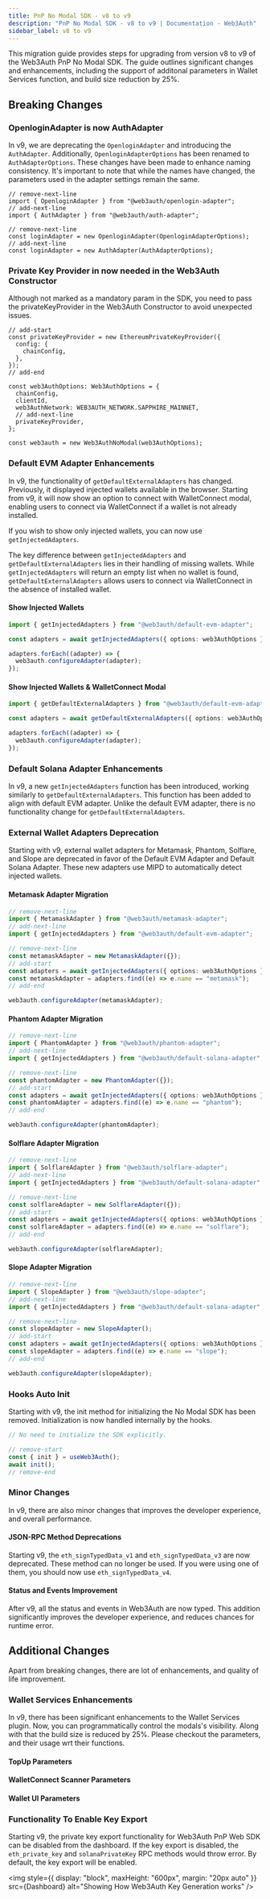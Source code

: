 ```yaml
---
title: PnP No Modal SDK - v8 to v9
description: "PnP No Modal SDK - v8 to v9 | Documentation - Web3Auth"
sidebar_label: v8 to v9
---
```



This migration guide provides steps for upgrading from version v8 to v9 of the Web3Auth PnP No Modal
SDK. The guide outlines significant changes and enhancements, including the support of additonal
parameters in Wallet Services function, and build size reduction by 25%.

## Breaking Changes

### OpenloginAdapter is now AuthAdapter

In v9, we are deprecating the `OpenloginAdapter` and introducing the `AuthAdapter`. Additionally,
`OpenloginAdapterOptions` has been renamed to `AuthAdapterOptions`. These changes have been made to
enhance naming consistency. It's important to note that while the names have changed, the parameters
used in the adapter settings remain the same.

```tsx
// remove-next-line
import { OpenloginAdapter } from "@web3auth/openlogin-adapter";
// add-next-line
import { AuthAdapter } from "@web3auth/auth-adapter";

// remove-next-line
const loginAdapter = new OpenloginAdapter(OpenloginAdapterOptions);
// add-next-line
const loginAdapter = new AuthAdapter(AuthAdapterOptions);
```

### Private Key Provider in now needed in the Web3Auth Constructor

Although not marked as a mandatory param in the SDK, you need to pass the privateKeyProvider in the
Web3Auth Constructor to avoid unexpected issues.

```tsx
// add-start
const privateKeyProvider = new EthereumPrivateKeyProvider({
  config: {
    chainConfig,
  },
});
// add-end

const web3AuthOptions: Web3AuthOptions = {
  chainConfig,
  clientId,
  web3AuthNetwork: WEB3AUTH_NETWORK.SAPPHIRE_MAINNET,
  // add-next-line
  privateKeyProvider,
};

const web3auth = new Web3AuthNoModal(web3AuthOptions);
```

### Default EVM Adapter Enhancements

In v9, the functionality of `getDefaultExternalAdapters` has changed. Previously, it displayed
injected wallets available in the browser. Starting from v9, it will now show an option to connect
with WalletConnect modal, enabling users to connect via WalletConnect if a wallet is not already
installed.

If you wish to show only injected wallets, you can now use `getInjectedAdapters`.

The key difference between `getInjectedAdapters` and `getDefaultExternalAdapters` lies in their
handling of missing wallets. While `getInjectedAdapters` will return an empty list when no wallet is
found, `getDefaultExternalAdapters` allows users to connect via WalletConnect in the absence of
installed wallet.

#### Show Injected Wallets

```ts
import { getInjectedAdapters } from "@web3auth/default-evm-adapter";

const adapters = await getInjectedAdapters({ options: web3AuthOptions });

adapters.forEach((adapter) => {
  web3auth.configureAdapter(adapter);
});
```

#### Show Injected Wallets & WalletConnect Modal

```ts
import { getDefaultExternalAdapters } from "@web3auth/default-evm-adapter";

const adapters = await getDefaultExternalAdapters({ options: web3AuthOptions });

adapters.forEach((adapter) => {
  web3auth.configureAdapter(adapter);
});
```

### Default Solana Adapter Enhancements

In v9, a new `getInjectedAdapters` function has been introduced, working similarly to
`getDefaultExternalAdapters`. This function has been added to align with default EVM adapter. Unlike
the default EVM adapter, there is no functionality change for `getDefaultExternalAdapters`.

### External Wallet Adapters Deprecation

Starting with v9, external wallet adapters for Metamask, Phantom, Solflare, and Slope are deprecated
in favor of the Default EVM Adapter and Default Solana Adapter. These new adapters use MIPD to
automatically detect injected wallets.

#### Metamask Adapter Migration

```ts
// remove-next-line
import { MetamaskAdapter } from "@web3auth/metamask-adapter";
// add-next-line
import { getInjectedAdapters } from "@web3auth/default-evm-adapter";

// remove-next-line
const metamaskAdapter = new MetamaskAdapter({});
// add-start
const adapters = await getInjectedAdapters({ options: web3AuthOptions });
const metamaskAdapter = adapters.find((e) => e.name == "metamask");
// add-end

web3auth.configureAdapter(metamaskAdapter);
```

#### Phantom Adapter Migration

```ts
// remove-next-line
import { PhantomAdapter } from "@web3auth/phantom-adapter";
// add-next-line
import { getInjectedAdapters } from "@web3auth/default-solana-adapter";

// remove-next-line
const phantomAdapter = new PhantomAdapter({});
// add-start
const adapters = await getInjectedAdapters({ options: web3AuthOptions });
const phantomAdapter = adapters.find((e) => e.name == "phantom");
// add-end

web3auth.configureAdapter(phantomAdapter);
```

#### Solflare Adapter Migration

```ts
// remove-next-line
import { SolflareAdapter } from "@web3auth/solflare-adapter";
// add-next-line
import { getInjectedAdapters } from "@web3auth/default-solana-adapter";

// remove-next-line
const solflareAdapter = new SolflareAdapter({});
// add-start
const adapters = await getInjectedAdapters({ options: web3AuthOptions });
const solflareAdapter = adapters.find((e) => e.name == "solflare");
// add-end

web3auth.configureAdapter(solflareAdapter);
```

#### Slope Adapter Migration

```ts
// remove-next-line
import { SlopeAdapter } from "@web3auth/slope-adapter";
// add-next-line
import { getInjectedAdapters } from "@web3auth/default-solana-adapter";

// remove-next-line
const slopeAdapter = new SlopeAdapter();
// add-start
const adapters = await getInjectedAdapters({ options: web3AuthOptions });
const slopeAdapter = adapters.find((e) => e.name == "slope");
// add-end

web3auth.configureAdapter(slopeAdapter);
```

### Hooks Auto Init

Starting with v9, the init method for initializing the No Modal SDK has been removed. Initialization
is now handled internally by the hooks.

```ts
// No need to initialize the SDK explicitly.

// remove-start
const { init } = useWeb3Auth();
await init();
// remove-end
```

### Minor Changes

In v9, there are also minor changes that improves the developer experience, and overall performance.

#### JSON-RPC Method Deprecations

Starting v9, the `eth_signTypedData_v1` and `eth_signTypedData_v3` are now deprecated. These method
can no longer be used. If you were using one of them, you should now use `eth_signTypedData_v4`.

#### Status and Events Improvement

After v9, all the status and events in Web3Auth are now typed. This addition significantly improves
the developer experience, and reduces chances for runtime error.

## Additional Changes

Apart from breaking changes, there are lot of enhancements, and quality of life improvement.

### Wallet Services Enhancements

In v9, there has been significant enhancements to the Wallet Services plugin. Now, you can
programmatically control the modals's visibility. Along with that the build size is reduced by 25%.
Please checkout the parameters, and their usage wrt their functions.

#### TopUp Parameters

<ShowCheckoutParameters />

#### WalletConnect Scanner Parameters

<ShowWCScannerParameters />

#### Wallet UI Parameters

<ShowWalletUIParameters />

### Functionality To Enable Key Export

Starting v9, the private key export functionality for Web3Auth PnP Web SDK can be disabled from the
dashboard. If the key export is disabled, the `eth_private_key` and `solanaPrivateKey` RPC methods
would throw error. By default, the key export will be enabled.

<img
  style={{ display: "block", maxHeight: "600px", margin: "20px auto" }}
  src={Dashboard}
  alt="Showing How Web3Auth Key Generation works"
/>

